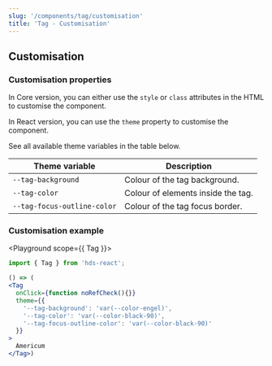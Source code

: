 ```yaml
---
slug: '/components/tag/customisation'
title: 'Tag - Customisation'
---
```




## Customisation

### Customisation properties
In Core version, you can either use the `style` or `class` attributes in the HTML to customise the component.

In React version, you can use the `theme` property to customise the component.

See all available theme variables in the table below.

| Theme variable                        | Description                                 |
| ------------------------------------- | ------------------------------------------- |
| `--tag-background`                    | Colour of the tag background.               |
| `--tag-color`                         | Colour of elements inside the tag.          |
| `--tag-focus-outline-color`           | Colour of the tag focus border.             |

### Customisation example
<Playground scope={{ Tag }}>


```jsx
import { Tag } from 'hds-react';

() => (
<Tag
  onClick={function noRefCheck(){}}
  theme={{
    '--tag-background': 'var(--color-engel)',
    '--tag-color': 'var(--color-black-90)',
    '--tag-focus-outline-color': 'var(--color-black-90)'
  }}
>
  Americum
</Tag>)
```


</Playground>
